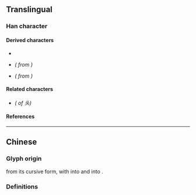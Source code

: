 {{also|斗|頭}}
{{character info/new}}
==Translingual==
{{stroke order|strokes=5}}

===Han character===
{{Han char|rn=37|rad=大|as=02|sn=5|four=34800|canj=XYK,YK|ids=⿻⺀大}}

====Derived characters====
* {{l|mul|[[𬼣]], [[𭇚]], [[𭸃]], [[𬠁]], [[𮚷]], [[𮛓]], [[𮩠]], [[𭑎]], [[𭑛]]}}
* {{l|mul|[[买]]}} ''({{w|Simplified Chinese|Simplified}} from {{l|mul|買}})''
* {{l|mul|[[实]]}} ''({{w|Simplified Chinese|Simplified}} from {{l|mul|實}})''

====Related characters====
* {{l|mul|[[頭]]}} ''({{w|Traditional Chinese|Traditional form}} of 头)''

====References====
{{Han ref|kx=0249.111|hdz=10526.020|uh=5934}}

----

==Chinese==

===Glyph origin===
{{Han simp|頭}} from its cursive form, with {{l|zh|豆}} into {{l|zh|⺀}} and {{l|zh|頁}} into {{l|zh|大}}.

===Definitions===
{{zh-see|頭}}